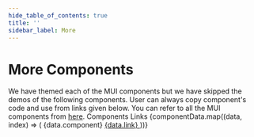 ```yaml
---
hide_table_of_contents: true
title: ''
sidebar_label: More
---
```




<h1 className='!m-0'>More Components</h1>

<div className='template-bg-color' />

<Grid container spacing={6}>
  <Grid item xs={12}>
    <Alert severity="info" className='mbe-4'>
      We have themed each of the MUI components but we have skipped the demos of
      the following components. User can always copy component's code and use
      from links given below. You can refer to all the MUI components from <a href='https://mui.com/components/' target='_blank'>here</a>.
    </Alert>
    <TableContainer>
      <Table>
        <TableHead>
          <TableRow>
            <TableCell>Components</TableCell>
            <TableCell>Links</TableCell>
          </TableRow>
        </TableHead>
        <TableBody>
          {componentData.map((data, index) => (
            <TableRow key={index} sx={{ '&:last-of-type .MuiTableCell-root': { border: 0 } }}>
              <TableCell>{data.component}</TableCell>
              <TableCell>
                <a href={data.link} target="_blank">
                  {data.link}
                </a>
              </TableCell>
            </TableRow>
          ))}
        </TableBody>
      </Table>
    </TableContainer>
  </Grid>
</Grid>
